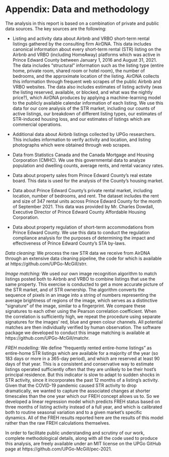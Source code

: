# Appendix: Data and methodology {-}

The analysis in this report is based on a combination of private and public data sources. The key sources are the following:

- Listing and activity data about Airbnb and VRBO short-term rental listings gathered by the consulting firm AirDNA. This data includes canonical information about every short-term rental (STR) listing on the Airbnb and VRBO (including HomeAway) platforms which was active in Prince Edward County between January 1, 2016 and August 31, 2021. The data includes “structural” information such as the listing type (entire home, private room, shared room or hotel room), the number of bedrooms, and the approximate location of the listing. AirDNA collects this information through frequent web scrapes of the public Airbnb and VRBO websites. The data also includes estimates of listing activity (was the listing reserved, available, or blocked, and what was the nightly price?), which AirDNA produces by applying a machine-learning model to the publicly available calendar information of each listing. We use this data for our core analysis of the STR market, including our counts of active listings, our breakdown of different listing types, our estimates of STR-induced housing loss, and our estimates of listings which are commercial operations.

- Additional data about Airbnb listings collected by UPGo researchers. This includes information to verify activity and location, and listing photographs which were obtained through web scrapes.

- Data from Statistics Canada and the Canada Mortgage and Housing Corporation (CMHC). We use this governmental data to analyze population and dwelling counts, average rents, and rental vacancy rates.

- Data about property sales from Prince Edward County's real estate board. This data is used for the analysis of the County's housing market.

- Data about Prince Edward County's private rental market, including location, number of bedrooms, and rent. The dataset includes the rent and size of 347 rental units across Prince Edward County for the month of September 2021. This data was provided by Mr. Charles Dowdall, Executive Director of Prince Edward County Affordable Housing Corporation.

- Data about property regulation of short-term accommodations from Prince Edward County. We use this data to conduct the regulation compliance analysis for the purposes of determining the impact and effectiveness of Prince Edward County’s STA by-laws.

_Data cleaning:_ We process the raw STR data we receive from AirDNA through an extensive data cleaning pipeline, the code for which is available at https://github.com/UPGo-McGill/strr.

_Image matching:_ We used our own image recognition algorithm to match listings posted both to Airbnb and VRBO to combine listings that use the same property. This exercise is conducted to get a more accurate picture of the STR market, and of STR ownership. The algorithm converts the sequence of pixels in an image into a string of numbers representing the average brightness of regions of the image, which serves as a distinctive “signature” of the image, similar to a fingerprint. We compare these signatures to each other using the Pearson correlation coefficient. When the correlation is sufficiently high, we repeat the procedure using separate signatures for the images’ red, blue and green colour channels. All potential matches are then individually verified by human observation. The software package we developed to conduct this image matching is available at https://github.com/UPGo-McGill/matchr.

_FREH modelling:_ We define “frequently rented entire-home listings” as entire-home STR listings which are available for a majority of the year (so 183 days or more in a 365-day period), and which are reserved at least 90 days of that year. This is a consistent and conservative way to estimate listings operated sufficiently often that they are unlikely to be their host’s principal residence. But this indicator is slow to adapt to sudden shocks in STR activity, since it incorporates the past 12 months of a listing’s activity. Given that the COVID-19 pandemic caused STR activity to drop dramatically, we wanted to capture the associated changes at shorter timescales than the one year which our FREH concept allows us to. So we developed a linear regression model which predicts FREH status based on three months of listing activity instead of a full year, and which is calibrated both to routine seasonal variation and to a given market’s specific dynamics. All of the FREH results reported here are the results of this model rather than the raw FREH calculations themselves.

In order to facilitate public understanding and scrutiny of our work, complete methodological details, along with all the code used to produce this analysis, are freely available under an MIT license on the UPGo GitHub page at https://github.com/UPGo-McGill/pec-2021.

\newpage